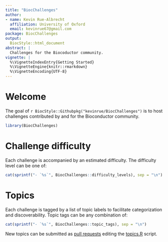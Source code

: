 ```yaml
---
title: "BiocChallenges"
author:
- name: Kevin Rue-Albrecht
  affiliation: University of Oxford
  email: kevinrue67@gmail.com
package: BiocChallenges
output:
  BiocStyle::html_document
abstract: |
  Challenges for the Biocoductor community.
vignette: |
  %\VignetteIndexEntry{Getting Started}
  %\VignetteEngine{knitr::rmarkdown}
  %\VignetteEncoding{UTF-8}
---
```


# Welcome

The goal of <i class="fab fa-github"></i> `r BiocStyle::Githubpkg("kevinrue/BiocChallenges")` is to host challenges contributed by and for the Bioconductor community.

```r
library(BiocChallenges)
```

# Challenge difficulty

Each challenge is accompanied by an estimated difficulty.
The difficulty level can be one of:

```r
cat(sprintf("- `%s`", BiocChallenges::difficulty_levels), sep = "\n")
```

# Topics

Each challenge is tagged by a list of topic labels to facilitate categorization and discoverability.
Topic tags can be any combination of:

```r
cat(sprintf("- `%s`", BiocChallenges::topic_tags), sep = "\n")
```

New topics can be submitted as [pull requests](https://github.com/kevinrue/BiocChallenges/pulls) editing the [topics.R](https://github.com/kevinrue/BiocChallenges/blob/main/R/topics.R) script.
